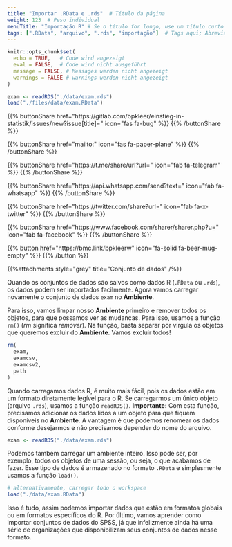 ```yaml
---
title: "Importar .RData e .rds"  # Título da página
weight: 123  # Peso individual
menuTitle: "Importação R" # Se o título for longo, use um título curto aqui
tags: [".RData", "arquivo", ".rds", "importação"]  # Tags aqui; Abreviação do que acontece na página
---
```


```r
knitr::opts_chunk$set(
  echo = TRUE,   # Code wird angezeigt
  eval = FALSE,  # Code wird nicht ausgeführt
  message = FALSE, # Messages werden nicht angezeigt
  warnings = FALSE # warnings werden nicht angezeigt
)

exam <- readRDS("./data/exam.rds")   
load("./files/data/exam.RData")
```

{{% buttonShare href=\"https\:\/\/gitlab.com\/bpkleer\/einstieg-in-statistik\/issues\/new?issue[title]=\" icon=\"fas fa-bug\" %}} {{% /buttonShare %}} 

{{% buttonShare href=\"mailto\:\" icon=\"fas fa-paper-plane\" %}} {{% /buttonShare %}}

{{% buttonShare href=\"https\:\/\/t.me\/share\/url?url=\" icon=\"fab fa-telegram\" %}} {{% /buttonShare %}}

{{% buttonShare href=\"https\:\/\/api.whatsapp.com\/send?text=\" icon=\"fab fa-whatsapp\" %}} {{% /buttonShare %}}

{{% buttonShare href=\"https\:\/\/twitter.com\/share?url=\" icon=\"fab fa-x-twitter\" %}} {{% /buttonShare %}}

{{% buttonShare href=\"https\:\/\/www.facebook.com\/sharer\/sharer.php?u=\" icon=\"fab fa-facebook\" %}} {{% /buttonShare %}}

{{% button href=\"https\:\/\/bmc.link\/bpkleerw\" icon=\"fa-solid fa-beer-mug-empty\" %}} {{% /button %}}

{{%attachments style=\"grey\" title=\"Conjunto de dados\" /%}}

Quando os conjuntos de dados são salvos como dados R (`.RData` ou `.rds`), os dados podem ser importados facilmente. Agora vamos carregar novamente o conjunto de dados `exam` no **Ambiente**.

Para isso, vamos limpar nosso **Ambiente** primeiro e remover todos os objetos, para que possamos ver as mudanças. Para isso, usamos a função `rm()` (*rm* significa *remover*). Na função, basta separar por vírgula os objetos que queremos excluir do **Ambiente**. Vamos excluir todos!

```r
rm(
  exam, 
  examcsv, 
  examcsv2, 
  path
)
```

Quando carregamos dados R, é muito mais fácil, pois os dados estão em um formato diretamente legível para o R. 
Se carregarmos um único objeto (arquivo `.rds`), usamos a função `readRDS()`. **Importante:** Com esta função, precisamos adicionar os dados lidos a um objeto para que fiquem disponíveis no **Ambiente**. A vantagem é que podemos renomear os dados conforme desejarmos e não precisamos depender do nome do arquivo. 
```r
exam <- readRDS("./data/exam.rds")
```

Podemos também carregar um ambiente inteiro. Isso pode ser, por exemplo, todos os objetos de uma sessão, ou seja, o que acabamos de fazer. Esse tipo de dados é armazenado no formato `.RData` e simplesmente usamos a função `load()`.

```r
# alternativamente, carregar todo o workspace
load("./data/exam.RData")
```

Isso é tudo, assim podemos importar dados que estão em formatos globais ou em formatos específicos do R. Por último, vamos aprender como importar conjuntos de dados do SPSS, já que infelizmente ainda há uma série de organizações que disponibilizam seus conjuntos de dados nesse formato. 


